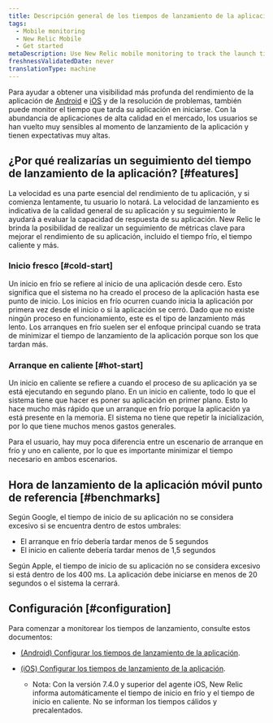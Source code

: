 ```yaml
---
title: Descripción general de los tiempos de lanzamiento de la aplicación
tags:
  - Mobile monitoring
  - New Relic Mobile
  - Get started
metaDescription: Use New Relic mobile monitoring to track the launch time for Android apps
freshnessValidatedDate: never
translationType: machine
---
```


Para ayudar a obtener una visibilidad más profunda del rendimiento de la aplicación de [Android](/docs/mobile-monitoring/new-relic-mobile-android/get-started/introduction-new-relic-mobile-android) e [iOS](/docs/mobile-monitoring/new-relic-mobile-ios/get-started/introduction-new-relic-mobile-ios) y de la resolución de problemas, también puede monitor el tiempo que tarda su aplicación en iniciarse. Con la abundancia de aplicaciones de alta calidad en el mercado, los usuarios se han vuelto muy sensibles al momento de lanzamiento de la aplicación y tienen expectativas muy altas.

## ¿Por qué realizarías un seguimiento del tiempo de lanzamiento de la aplicación? [#features]

La velocidad es una parte esencial del rendimiento de tu aplicación, y si comienza lentamente, tu usuario lo notará. La velocidad de lanzamiento es indicativa de la calidad general de su aplicación y su seguimiento le ayudará a evaluar la capacidad de respuesta de su aplicación. New Relic le brinda la posibilidad de realizar un seguimiento de métricas clave para mejorar el rendimiento de su aplicación, incluido el tiempo frío, el tiempo caliente y más.

### Inicio fresco [#cold-start]

Un inicio en frío se refiere al inicio de una aplicación desde cero. Esto significa que el sistema no ha creado el proceso de la aplicación hasta ese punto de inicio. Los inicios en frío ocurren cuando inicia la aplicación por primera vez desde el inicio o si la aplicación se cerró. Dado que no existe ningún proceso en funcionamiento, este es el tipo de lanzamiento más lento. Los arranques en frío suelen ser el enfoque principal cuando se trata de minimizar el tiempo de lanzamiento de la aplicación porque son los que tardan más.

### Arranque en caliente [#hot-start]

Un inicio en caliente se refiere a cuando el proceso de su aplicación ya se está ejecutando en segundo plano. En un inicio en caliente, todo lo que el sistema tiene que hacer es poner su aplicación en primer plano. Esto lo hace mucho más rápido que un arranque en frío porque la aplicación ya está presente en la memoria. El sistema no tiene que repetir la inicialización, por lo que tiene muchos menos gastos generales.

Para el usuario, hay muy poca diferencia entre un escenario de arranque en frío y uno en caliente, por lo que es importante minimizar el tiempo necesario en ambos escenarios.

## Hora de lanzamiento de la aplicación móvil punto de referencia [#benchmarks]

Según Google, el tiempo de inicio de su aplicación no se considera excesivo si se encuentra dentro de estos umbrales:

* El arranque en frío debería tardar menos de 5 segundos
* El inicio en caliente debería tardar menos de 1,5 segundos

Según Apple, el tiempo de inicio de su aplicación no se considera excesivo si está dentro de los 400 ms. La aplicación debe iniciarse en menos de 20 segundos o el sistema la cerrará.

## Configuración [#configuration]

Para comenzar a monitorear los tiempos de lanzamiento, consulte estos documentos:

* [(Android) Configurar los tiempos de lanzamiento de la aplicación](/docs/mobile-monitoring/new-relic-mobile-android/install-configure/configure-app-launch-time-android-apps).

* [(iOS) Configurar los tiempos de lanzamiento de la aplicación](/docs/mobile-monitoring/new-relic-mobile-ios/configuration/app-launch-times-ios-apps).

  * Nota: Con la versión 7.4.0 y superior del agente iOS, New Relic informa automáticamente el tiempo de inicio en frío y el tiempo de inicio en caliente. No se informan los tiempos cálidos y precalentados.